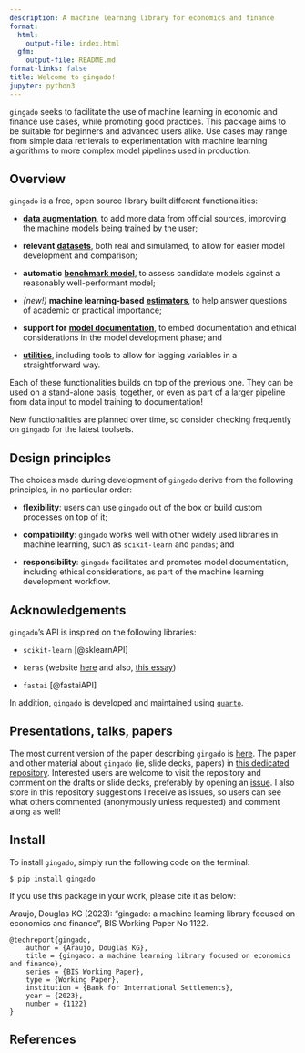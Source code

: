 ```yaml
---
description: A machine learning library for economics and finance
format:
  html:
    output-file: index.html
  gfm:
    output-file: README.md
format-links: false
title: Welcome to gingado!
jupyter: python3
---
```



`gingado` seeks to facilitate the use of machine learning in economic and finance use cases, while promoting good practices. This package aims to be suitable for beginners and advanced users alike. Use cases may range from simple data retrievals to experimentation with machine learning algorithms to more complex model pipelines used in production.

## Overview

`gingado` is a free, open source library built different functionalities:

* [**data augmentation**](https://bis-med-it.github.io/gingado/augmentation.html), to add more data from official sources, improving the machine models being trained by the user;

* **relevant** [**datasets**](https://bis-med-it.github.io/gingado/datasets.html), both real and
  simulamed, to allow for easier model development and comparison;

* **automatic** [**benchmark model**](https://bis-med-it.github.io/gingado/benchmark.html), to assess
  candidate models against a reasonably well-performant model;

* *(new!)* **machine learning-based** [**estimators**](https://bis-med-it.github.io/gingado/estimators.html), to help answer questions of academic or practical importance;

* **support for** [**model documentation**](https://bis-med-it.github.io/gingado/documentation.html), to
  embed documentation and ethical considerations in the model
  development phase; and

* [**utilities**](https://bis-med-it.github.io/gingado/utils.html), including tools to allow for lagging variables in a straightforward way.

Each of these functionalities builds on top of the previous one. They can be used on a stand-alone basis, together, or even as part of a larger pipeline from data input to model training to documentation!

:::{.callout-tip}

New functionalities are planned over time, so consider checking frequently on `gingado` for the latest toolsets.

:::

## Design principles

The choices made during development of `gingado` derive from the following principles, in no particular order:

* **flexibility**: users can use `gingado` out of the box or build custom processes on top of it;

* **compatibility**: `gingado` works well with other widely used libraries in machine learning, such as `scikit-learn` and `pandas`; and

* **responsibility**: `gingado` facilitates and promotes model documentation, including ethical considerations, as part of the machine learning development workflow.

## Acknowledgements

`gingado`'s API is inspired on the following libraries:

* `scikit-learn` [@sklearnAPI]

* `keras` (website [here](https://keras.io/about/) and also, [this essay](https://medium.com/s/story/notes-to-myself-on-software-engineering-c890f16f4e4d))

* `fastai` [@fastaiAPI]

In addition, `gingado` is developed and maintained using [`quarto`](https://quarto.org/).

## Presentations, talks, papers

The most current version of the paper describing `gingado` is [here](https://github.com/dkgaraujo/gingado_comms/blob/main/gingado.pdf). The paper and other material about `gingado` (ie, slide decks, papers) in [this dedicated repository](https://github.com/dkgaraujo/gingado_comms). Interested users are welcome to visit the repository and comment on the drafts or slide decks, preferably by opening an [issue](https://github.com/dkgaraujo/gingado_comms/issues). I also store in this repository suggestions I receive as issues, so users can see what others commented (anonymously unless requested) and comment along as well!

## Install

To install `gingado`, simply run the following code on the terminal:

`$ pip install gingado`

If you use this package in your work, please cite it as below:

Araujo, Douglas KG (2023): "gingado: a machine learning library focused on economics and finance", BIS Working Paper No 1122.

```
@techreport{gingado,
    author = {Araujo, Douglas KG},
    title = {gingado: a machine learning library focused on economics and finance},
    series = {BIS Working Paper},
    type = {Working Paper},
    institution = {Bank for International Settlements},
    year = {2023},
    number = {1122}
}
```

## References
::: {#refs}
:::